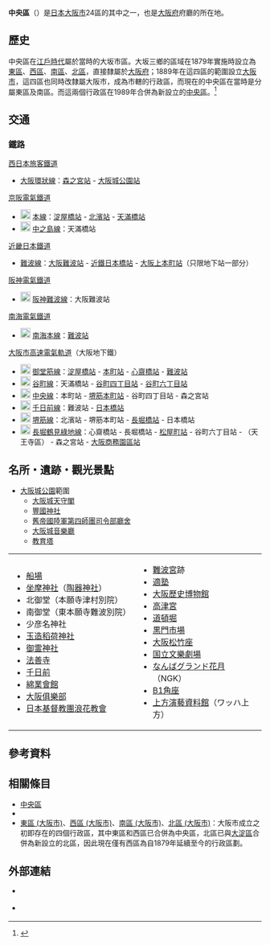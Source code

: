 {{日本區
| 自治體名=中央區
| 圖像=[[File:Tenshu_of_Osaka_Castle_and_Pond_in_Osaka_Castle_Park.jpg|240px]]
| 圖像說明=原[[天臨閣|天臨閣]][[日本庭園|庭園]]與[[大坂城|大坂城]][[天守閣|天守閣]]
| 日文原名=中央区
| 平假名=ちゅうおうく
| 羅馬字拼音=Chūō-ku
| 區章=
| 都道府縣=大阪府
| 市=大阪市
| 支廳=
| 編號=27128-4
| 面積=8.88
| 邊界未定=
| 人口=71,255<ref>{{Cite web| url=http://www.city.osaka.lg.jp/toshikeikaku/page/0000014987.html| title=推計人口（毎月1日現在）・人口異動| date=2017-10-16| publisher=大阪市政府| accessdate=2017-10-17| language=ja| archive-date=2017-10-17| archive-url=https://web.archive.org/web/20171017201729/http://www.city.osaka.lg.jp/toshikeikaku/page/0000014987.html| dead-url=no}}</ref>
| 統計時間=2017年10月1日
| 自治體=[[大阪市|大阪市]]（[[都島區|都島區]]、[[西區_(大阪市)|西區]]、[[天王寺區|天王寺區]]、[[浪速區|浪速區]]、[[東成區|東成區]]、[[城東區_(大阪市)|城東區]]、[[北區_(大阪市)|北區]]）
| 樹=
| 花=[[梅|梅]]、[[三色菫|三色菫]]
| 其他象徵物=
| 其他象徵=
| 郵遞區號=541-8518
| 所在地=中央區久太郎町一丁目2番27號
| 電話號碼=6-6267-9625
| 外部連結=http://www.city.osaka.lg.jp/chuo/
| 經度=135°30'34"
| 緯度=34°40'53"
| 地圖=Chuo-ku in Osaka City.svg
}}
'''中央區'''（{{jpn|j=中央区|hg=ちゅうおうく|rm=Chūō ku|f=y}}）是[[日本|日本]][[大阪市|大阪市]]24區的其中之一，也是[[大阪府|大阪府]]府廳的所在地。

== 歷史 ==

中央區在[[江戶時代|江戶時代]]屬於當時的大坂市區{{Tsl|ja|大坂三郷|大坂三鄉}}。大坂三鄉的區域在1879年實施{{tsl|ja|郡区町村編制法|郡區町村編制法}}時設立為[[東區_(大阪市)|東區]]、[[西區_(大阪市)|西區]]、[[南區_(大阪市)|南區]]、[[北區_(大阪市)|北區]]，直接隸屬於[[大阪府|大阪府]]；1889年在這四區的範圍設立[[大阪市|大阪市]]，這四區也同時改隸屬大阪市，成為市轄的行政區，而現在的中央區在當時是分屬東區及南區。而這兩個行政區在1989年合併為新設立的[[中央區_(大阪市)|中央區]]。<ref>{{Cite web| url=http://www.city.osaka.lg.jp/chuo/page/0000000905.html| title=区の概要| date=2009-02-06| publisher=大阪市中央區公所| accessdate=2017-11-15| language=ja| archive-url=https://web.archive.org/web/20140912125617/http://www.city.osaka.lg.jp/chuo/page/0000000905.html| archive-date=2014-09-12| dead-url=yes}}</ref>
== 交通 ==
=== 鐵路 ===
; [[西日本旅客鐵道|西日本旅客鐵道]]
* {{JR西路線記號|K|O}} [[大阪環狀線|大阪環狀線]]：[[森之宮站|森之宮站]] - [[大阪城公園站|大阪城公園站]]
; [[京阪電氣鐵道|京阪電氣鐵道]]
* [[File:Number_prefix_Keihan_lines.png|20px]] [[京阪本線|本線]]：[[淀屋橋站|淀屋橋站]] - [[北濱站_(大阪府)|北濱站]] - [[天滿橋站|天滿橋站]]
* [[File:Number_prefix_Keihan_lines.png|20px]] [[中之島線|中之島線]]：天滿橋站
; [[近畿日本鐵道|近畿日本鐵道]]
* {{近鐵車站編號|A}} [[難波線_(近畿日本鐵道)|難波線]]：[[大阪難波站|大阪難波站]] - [[近鐵日本橋站|近鐵日本橋站]] - [[大阪上本町站|大阪上本町站]]（只限地下站一部分）
; [[阪神電氣鐵道|阪神電氣鐵道]]
* [[File:Number_prefix_Hanshin_line.svg|20px]] [[阪神難波線|阪神難波線]]：大阪難波站
; [[南海電氣鐵道|南海電氣鐵道]]
* [[File:Nankai_mainline_symbol.svg|20px]] [[南海本線|南海本線]]：[[難波站_(南海)|難波站]]
; [[大阪市高速電氣軌道|大阪市高速電氣軌道]]（大阪地下鐵）
* [[File:Osaka_Metro_Midosuji_line_symbol.svg|20px]] [[御堂筋線|御堂筋線]]：[[淀屋橋站|淀屋橋站]] - [[本町站|本町站]] - [[心齋橋站|心齋橋站]] - [[難波站_(大阪市高速電氣軌道)|難波站]]
* [[File:Osaka_Metro_Tanimachi_line_symbol.svg|20px]] [[谷町線_(大阪市高速電氣軌道)|谷町線]]：天滿橋站 - [[谷町四丁目站|谷町四丁目站]] - [[谷町六丁目站|谷町六丁目站]]
* [[File:Osaka_Metro_Chuo_line_symbol.svg|20px]] [[中央線_(大阪市高速電氣軌道)|中央線]]：本町站 - [[堺筋本町站|堺筋本町站]] - 谷町四丁目站 - 森之宮站
* [[File:Osaka_Metro_Sennichimae_line_symbol.svg|20px]] [[千日前線|千日前線]]：難波站 - [[日本橋站_(大阪府)|日本橋站]]
* [[File:Osaka_Metro_Sakaisuji_line_symbol.svg|20px]] [[堺筋線|堺筋線]]：北濱站 - 堺筋本町站 - [[長堀橋站|長堀橋站]] - 日本橋站
* [[File:Osaka_Metro_Nagahori_Tsurumi-ryokuchi_line_symbol.svg|20px]] [[長堀鶴見綠地線|長堀鶴見綠地線]]：心齋橋站 - 長堀橋站 - [[松屋町站|松屋町站]] - 谷町六丁目站 - （天王寺區） - 森之宮站 - [[大阪商務園區站|大阪商務園區站]]

==名所・遺跡・觀光景點==
*[[大阪城公園|大阪城公園]]範圍
**[[大阪城|大阪城天守閣]]
**[[豐國神社_(大阪市)|豐國神社]]
**[[第4師團|舊帝國陸軍第四師團司令部廳舍]]
**[[大阪城音樂廳|大阪城音樂廳]]
**[[教育塔|教育塔]]

{{multiple image
| align =center
| direction = horizontal
| footer_align =center
| image1 = Osaka Castle 01bs3200.jpg
| width1 = 225 
| caption1 = 大阪城公園
| image2 =Dōtonbori River Night view 201407.jpg
| width2 = 225
| caption2 =晚上的[[道頓堀|道頓堀]]
| image3 =Chuo-ku Osaka Police Station 2014.jpg
| width3 =225
| caption3 = NHK[[大阪放送会館|大阪放送会館]]（左）及大阪府警察本部（右）
}}
{| border="0" cellpadding="5" width=''70%''
|----- valign="top"
| width="50%" |
*[[船場_(大阪市)|船場]]
*[[坐摩神社|坐摩神社]]（[[陶器神社|陶器神社]]）
*北御堂（本願寺津村別院）
*南御堂（東本願寺難波別院）
*少彦名神社
*[[玉造稻荷神社|玉造稻荷神社]]
*[[御霊神社_(大阪市)|御霊神社]]
*[[法善寺|法善寺]]
*[[千日前|千日前]]
*[[綿業會館|綿業會館]]
*[[大阪俱樂部|大阪俱樂部]]
*[[日本基督教團浪花教會|日本基督教團浪花教會]]
| width="50%" |
*[[難波宮|難波宮]]跡
*[[適塾|適塾]]
*[[大阪歷史博物館|大阪歷史博物館]]
*[[高津宮|高津宮]]
*[[道頓堀|道頓堀]]
*[[黒門市場|黒門市場]]
*[[大阪松竹座|大阪松竹座]]
*[[国立文樂劇場|国立文樂劇場]]
*[[なんばグランド花月|なんばグランド花月]]（NGK）
*[[道頓堀角座|B1角座]]
*[[上方演藝資料館|上方演藝資料館]]（ワッハ上方）
|}

== 參考資料 ==
{{Reflist}}

== 相關條目 ==
{{Commonscat|Chuo-ku, Osaka}}
* [[中央區|中央區]]
* {{Tsl|ja|大坂三郷|大坂三鄉}}
* [[東區_(大阪市)|東區 (大阪市)]]、[[西區_(大阪市)|西區 (大阪市)]]、[[南區_(大阪市)|南區 (大阪市)]]、[[北區_(大阪市)|北區 (大阪市)]]：大阪市成立之初即存在的四個行政區，其中東區和西區已合併為中央區，北區已與[[大淀區|大淀區]]合併為新設立的北區，因此現在僅有西區為自1879年延續至今的行政區劃。

== 外部連結 ==
* {{Ja}} {{Twitter|yumemarukun|大阪市中央區公所dp}}
* {{Ja}} {{Facebook|chuouku.machisen|大阪市中央區城鎮發展中心}}

{{大阪府}}
{{Authority control}}